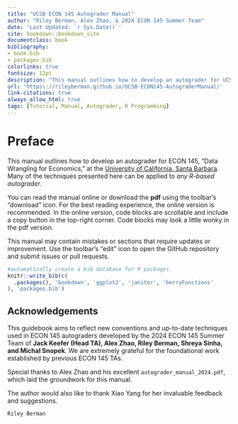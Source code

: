 ```yaml
--- 
title: "UCSB ECON 145 Autograder Manual"
author: "Riley Berman, Alex Zhao, & 2024 ECON 145 Summer Team"
date: 'Last Updated: `r Sys.Date()`'
site: bookdown::bookdown_site
documentclass: book
bibliography:
- book.bib
- packages.bib
colorlinks: true
fontsize: 12pt
description: "This manual outlines how to develop an autograder for UCSB ECON 145 coding assignments. Many of the techniques presented here can be applied to any R-based autograder."
url: 'https\://rileyberman.github.io/UCSB-ECON145-AutograderManual/' 
link-citations: true
always_allow_html: true
tags: [Tutorial, Manual, Autograder, R Programming]
---
```


# Preface {-}

This manual outlines how to develop an autograder for ECON 145, "Data Wrangling for Economics," at the [University of California, Santa Barbara](https://econ.ucsb.edu/programs/undergraduate/courses). Many of the techniques presented here can be applied to *any R-based autograder*.

You can read the manual online or download the **pdf** using the toolbar's "download" icon. For the best reading experience, the online version is recommended. In the online version, code blocks are scrollable and include a copy button in the top-right corner. Code blocks may look a little wonky in the pdf version. 

This manual may contain mistakes or sections that require updates or improvement. Use the toolbar's "edit" icon to open the GitHub repository and submit issues or pull requests. 

```r
#automatically create a bib database for R packages
knitr::write_bib(c(
  .packages(), 'bookdown', 'ggplot2', 'janitor', 'berryFunctions'
), 'packages.bib')
```

## Acknowledgements {- #Acknowledgements}

This guidebook aims to reflect new conventions and up-to-date techniques used in ECON 145 autograders developed by the 2024 ECON 145 Summer Team of **Jack Keefer (Head TA), Alex Zhao, Riley Berman, Shreya Sinha, and Michal Snopek**. We are extremely grateful for the foundational work established by previous ECON 145 TAs.

Special thanks to Alex Zhao and his excellent `autograder_manual_2024.pdf`, which  laid the groundwork for this manual.

The author would also like to thank Xiao Yang for her invaluable feedback and suggestions. 

```block2
Riley Berman
```
